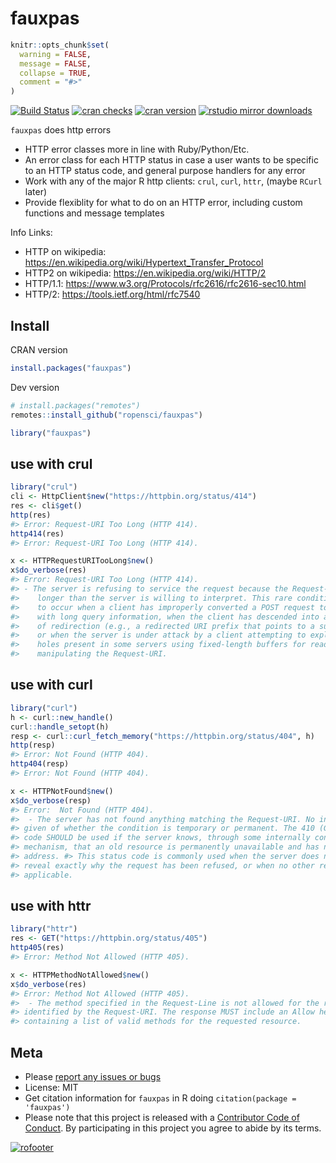 fauxpas
=======

```r
knitr::opts_chunk$set(
  warning = FALSE,
  message = FALSE,
  collapse = TRUE,
  comment = "#>"
)
```

[![Build Status](https://travis-ci.org/ropensci/fauxpas.svg)](https://travis-ci.org/ropensci/fauxpas)
[![cran checks](https://cranchecks.info/badges/worst/fauxpas)](https://cranchecks.info/pkgs/fauxpas)
[![cran version](http://www.r-pkg.org/badges/version/fauxpas)](https://cran.r-project.org/package=fauxpas)
[![rstudio mirror downloads](https://cranlogs.r-pkg.org/badges/fauxpas)](https://github.com/metacran/cranlogs.app)

`fauxpas` does http errors

* HTTP error classes more in line with Ruby/Python/Etc.
* An error class for each HTTP status in case a user wants to
be specific to an HTTP status code, and general purpose handlers
for any error
* Work with any of the major R http clients: `crul`, `curl`, `httr`, (maybe
`RCurl` later)
* Provide flexiblity for what to do on an HTTP error, including
custom functions and message templates

Info Links:

* HTTP on wikipedia: <https://en.wikipedia.org/wiki/Hypertext_Transfer_Protocol>
* HTTP2 on wikipedia: <https://en.wikipedia.org/wiki/HTTP/2>
* HTTP/1.1: <https://www.w3.org/Protocols/rfc2616/rfc2616-sec10.html>
* HTTP/2: <https://tools.ietf.org/html/rfc7540>

## Install

CRAN version

```r
install.packages("fauxpas")
```

Dev version

```r
# install.packages("remotes")
remotes::install_github("ropensci/fauxpas")
```

```r
library("fauxpas")
```

## use with crul

```r
library("crul")
cli <- HttpClient$new("https://httpbin.org/status/414")
res <- cli$get()
http(res)
#> Error: Request-URI Too Long (HTTP 414).
http414(res)
#> Error: Request-URI Too Long (HTTP 414).
```

```r
x <- HTTPRequestURITooLong$new()
x$do_verbose(res)
#> Error: Request-URI Too Long (HTTP 414).
#> - The server is refusing to service the request because the Request-URI is
#>    longer than the server is willing to interpret. This rare condition is only likely
#>    to occur when a client has improperly converted a POST request to a GET request
#>    with long query information, when the client has descended into a URI black hole
#>    of redirection (e.g., a redirected URI prefix that points to a suffix of itself),
#>    or when the server is under attack by a client attempting to exploit security
#>    holes present in some servers using fixed-length buffers for reading or
#>    manipulating the Request-URI.
```

## use with curl

```r
library("curl")
h <- curl::new_handle()
curl::handle_setopt(h)
resp <- curl::curl_fetch_memory("https://httpbin.org/status/404", h)
http(resp)
#> Error: Not Found (HTTP 404).
http404(resp)
#> Error: Not Found (HTTP 404).
```

```r
x <- HTTPNotFound$new()
x$do_verbose(resp)
#> Error:  Not Found (HTTP 404).
#>  - The server has not found anything matching the Request-URI. No indication is
#> given of whether the condition is temporary or permanent. The 410 (Gone) status
#> code SHOULD be used if the server knows, through some internally configurable
#> mechanism, that an old resource is permanently unavailable and has no forwarding
#> address. #> This status code is commonly used when the server does not wish to
#> reveal exactly why the request has been refused, or when no other response is
#> applicable.
```

## use with httr

```r
library("httr")
res <- GET("https://httpbin.org/status/405")
http405(res)
#> Error: Method Not Allowed (HTTP 405).
```

```r
x <- HTTPMethodNotAllowed$new()
x$do_verbose(res)
#> Error: Method Not Allowed (HTTP 405).
#>  - The method specified in the Request-Line is not allowed for the resource
#> identified by the Request-URI. The response MUST include an Allow header
#> containing a list of valid methods for the requested resource.
```

## Meta

* Please [report any issues or bugs](https://github.com/ropensci/fauxpas/issues)
* License: MIT
* Get citation information for `fauxpas` in R doing `citation(package = 'fauxpas')`
* Please note that this project is released with a [Contributor Code of Conduct](CODE_OF_CONDUCT.md).
By participating in this project you agree to abide by its terms.

[![rofooter](https://ropensci.org/public_images/github_footer.png)](https://ropensci.org)
